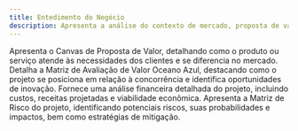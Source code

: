 ```yaml
---
title: Entedimento do Negócio
description: Apresenta a análise do contexto de mercado, proposta de valor e viabilidade financeira do projeto, identificando oportunidades, riscos e posicionamento estratégico.
---
```


<Cards>
    <Card
        href="/docs/sprint-1/entendimento-do-negocio/canvas-proposta-de-valor"
        title="Canvas Proposta de Valor"
    >
        Apresenta o Canvas de Proposta de Valor, detalhando como o produto ou serviço atende às necessidades dos clientes e se diferencia no mercado.
    </Card>
    <Card
        href="/docs/sprint-1/entendimento-do-negocio/matriz-oceano-azul"
        title="Matriz de Avaliação de Valor Oceano Azul"
    >
        Detalha a Matriz de Avaliação de Valor Oceano Azul, destacando como o projeto se posiciona em relação à concorrência e identifica oportunidades de inovação.
    </Card>
    <Card
        href="/docs/sprint-1/entendimento-do-negocio/analise-financeira"
        title="Análise Financeira"
    >
        Fornece uma análise financeira detalhada do projeto, incluindo custos, receitas projetadas e viabilidade econômica.
    </Card>
    <Card
        href="/docs/sprint-1/entendimento-do-negocio/matriz-de-risco"
        title="Matriz de Risco"
    >
        Apresenta a Matriz de Risco do projeto, identificando potenciais riscos, suas probabilidades e impactos, bem como estratégias de mitigação.
    </Card>
</Cards>
